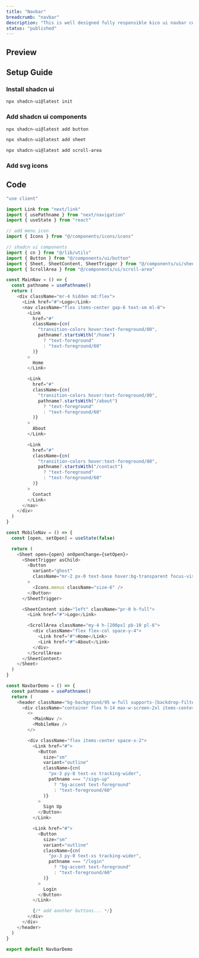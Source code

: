 ```yaml
---
title: "Navbar"
breadcrumb: "navbar"
description: "This is well designed fully responsible kico ui navbar component. Just copy code and paste in your app."
status: "published"
---
```


## Preview

<ComponentPreview name="navbar-demo" repositoryType="shadcn" />

## Setup Guide

### Install shadcn ui

```bash
npx shadcn-ui@latest init
```

### Add shadcn ui components

```bash
npx shadcn-ui@latest add button
```

```bash
npx shadcn-ui@latest add sheet
```

```bash
npx shadcn-ui@latest add scroll-area
```

### Add svg icons

## Code

```ts title="components/navbar.tsx" showLineNumber
"use client"

import Link from "next/link"
import { usePathname } from "next/navigation"
import { useState } from "react"

// add menu icon
import { Icons } from "@/components/icons/icons"

// shadcn ui components
import { cn } from "@/lib/utils"
import { Button } from "@/components/ui/button"
import { Sheet, SheetContent, SheetTrigger } from "@/components/ui/sheet"
import { ScrollArea } from "@/components/ui/scroll-area"

const MainNav = () => {
  const pathname = usePathname()
  return (
    <div className="mr-4 hidden md:flex">
      <Link href="#">Logo</Link>
      <nav className="flex items-center gap-6 text-sm ml-8">
        <Link
          href="#"
          className={cn(
            "transition-colors hover:text-foreground/80",
            pathname?.startsWith("/home")
              ? "text-foreground"
              : "text-foreground/60"
          )}
        >
          Home
        </Link>

        <Link
          href="#"
          className={cn(
            "transition-colors hover:text-foreground/80",
            pathname?.startsWith("/about")
              ? "text-foreground"
              : "text-foreground/60"
          )}
        >
          About
        </Link>

        <Link
          href="#"
          className={cn(
            "transition-colors hover:text-foreground/80",
            pathname?.startsWith("/contact")
              ? "text-foreground"
              : "text-foreground/60"
          )}
        >
          Contact
        </Link>
      </nav>
    </div>
  )
}

const MobileNav = () => {
  const [open, setOpen] = useState(false)

  return (
    <Sheet open={open} onOpenChange={setOpen}>
      <SheetTrigger asChild>
        <Button
          variant="ghost"
          className="mr-2 px-0 text-base hover:bg-transparent focus-visible:bg-transparent focus-visible:ring-0 focus-visible:ring-offset-0 md:hidden"
        >
          <Icons.menus className="size-6" />
        </Button>
      </SheetTrigger>

      <SheetContent side="left" className="pr-0 h-full">
        <Link href="#">Logo</Link>

        <ScrollArea className="my-4 h-[200px] pb-10 pl-6">
          <div className="flex flex-col space-y-4">
            <Link href="#">Home</Link>
            <Link href="#">About</Link>
          </div>
        </ScrollArea>
      </SheetContent>
    </Sheet>
  )
}

const NavbarDemo = () => {
  const pathname = usePathname()
  return (
    <header className="bg-background/95 w-full supports-[backdrop-filter]:bg-background/60 border-b backdrop-blur">
      <div className="container flex h-14 max-w-screen-2xl items-center justify-between relative">
        <>
          <MainNav />
          <MobileNav />
        </>

        <div className="flex items-center space-x-2">
          <Link href="#">
            <Button
              size="sm"
              variant="outline"
              className={cn(
                "px-3 py-0 text-xs tracking-wider",
                pathname === "/sign-up"
                  ? "bg-accent text-foreground"
                  : "text-foreground/60"
              )}
            >
              Sign Up
            </Button>
          </Link>

          <Link href="#">
            <Button
              size="sm"
              variant="outline"
              className={cn(
                "px-3 py-0 text-xs tracking-wider",
                pathname === "/login"
                  ? "bg-accent text-foreground"
                  : "text-foreground/60"
              )}
            >
              Login
            </Button>
          </Link>

          {/* add another buttons... */}
        </div>
      </div>
    </header>
  )
}

export default NavbarDemo


```
